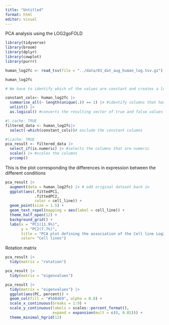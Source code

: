 ```yaml
---
title: "Untitled"
format: html
editor: visual
---
```


PCA analysis using the LOG2goFOLD

```r
library(tidyverse) 
library(broom) 
library(dplyr) 
library(cowplot) 
library(purrr)

human_log2fc <- read_tsv(file = "../data/03_dat_aug_human_log.tsv.gz")
```

```r
human_log2fc
```

```r
# We have to identify which of the values are constant and creates a logical vector indicating which columns are constant

constant_cols<- human_log2fc |> 
  summarise_all(~ length(unique(.)) == 1) |> #identify columns that have constant values across all rows 
  unlist() |> 
  as.logical() #converts the resulting vector of true and false values into a logical vector
```

```r
#| cache: TRUE
filtered_data <- human_log2fc|> 
  select(-which(constant_cols))# exclude the constant columns
```

```r
#|cache: TRUE 
pca_result <- filtered_data |> 
  select_if(is.numeric) |> #selects the columns that are numeric 
  scale() |> #scales the columns 
  prcomp()
```

This is the plot corresponding the differences in expression between the different conditions

```r
pca_result |> 
  augment(data = human_log2fc) |> # add original dataset back in 
  ggplot(aes(.fittedPC1, 
             .fittedPC2, 
             color = cell_line)) + 
  geom_point(size = 1.5) + 
  geom_text_repel(mapping = aes(label = cell_line)) +
  theme_half_open(12) +
  background_grid() + 
  labs(x = "PC1(11.9%)", 
       y = "PC2(7.7%)", 
       title = "PCA plot defining the association of the Cell line Log2foldchange when using the G007.LK", 
       color= "Cell lines")
```

Rotation matrix

```r
pca_result |> 
  tidy(matrix = "rotation")
```

```r
pca_result |> 
  tidy(matrix = "eigenvalues")
```

```r
pca_result |> 
  tidy(matrix = "eigenvalues") |>
  ggplot(aes(PC, percent)) + 
  geom_col(fill = "#56B4E9", alpha = 0.8) +
  scale_x_continuous(breaks = 1:9) + 
  scale_y_continuous(labels = scales::percent_format(), 
                     expand = expansion(mult = c(0, 0.01))) +
  theme_minimal_hgrid(12)
```

